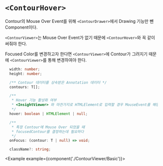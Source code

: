 
# `<ContourHover>`

Contour의 Mouse Over Event를 위해 `<ContourDrawer>`에서 Drawing 기능만 뺀 Component이다.

`<ContourViewer>`는 Mouse Over Event가 없기 때문에 `<ContourHover>`와 꼭 같이 써줘야 한다.

Focused Color를 변경하고자 한다면 `<ContourViewer>`에 Contour가 그려지기 때문에 `<ContourViewer>`를 통해 변경하여야 한다.

```ts
  width: number;
  height: number;

  /** Contour 데이터를 상속받은 Annotation 데이터 */
  contours: T[];

  /**
   * Hover 기능 활성화 여부
   * <InsightViewer> 와 마찬가지로 HTMLElement로 입력할 경우 MouseEvent를 해당 HTMLElement를 사용해서 처리한다.
   */
  hover: boolean | HTMLElement | null;

  /**
   * 특정 Contour에 Mouse Over 되었을 때
   * focusedContour를 결정하는데 필요하다
   */
  onFocus: (contour: T | null) => void;

  className?: string;
```

<Example example={component('./ContourViewer/Basic')}>
  <InsightViewerPreview height={720}/>
</Example>
